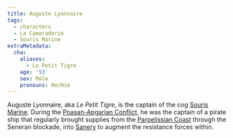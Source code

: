 ```yaml
---
title: Auguste Lyonnaire
tags:
  - characters
  - La Camaraderie
  - Souris Marine
extraMetadata:
  cha:
    aliases:
      - Le Petit Tigre
    age: '53'
    sex: Male
    pronouns: He/Him
---
```



Auguste Lyonnaire, aka *Le Petit Tigre*, is the captain of the cog [Souris Marine](@/vehicles/souris-marine). During the [Poasan-Apgarian Conflict](@/events/poasan-apgarian-conflict), he was the captain of a pirate ship that regularly brought supplies from the [Parpelissian Coast](../locations/parpelisse.mdx) through the Seneran blockade, into [Sanery](../locations/sanery.mdx) to augment the resistance forces within.